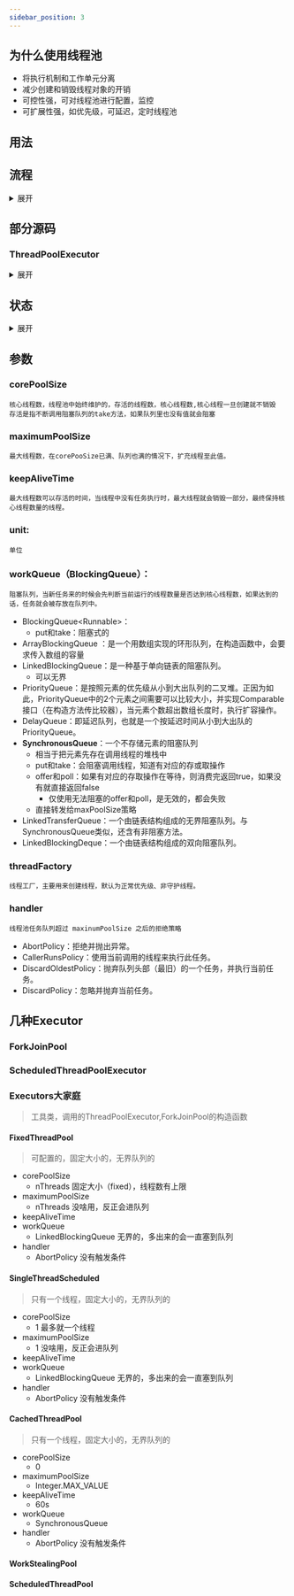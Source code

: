 ```yaml
---
sidebar_position: 3
---
```


## 为什么使用线程池
* 将执行机制和工作单元分离
* 减少创建和销毁线程对象的开销
* 可控性强，可对线程池进行配置，监控
* 可扩展性强，如优先级，可延迟，定时线程池
## 用法

## 流程
<details>

<summary>展开</summary>

```mermaid
graph TD
  Submit[提交任务] 
  CorePoolSize[判断核心线程数] 
  Create[创建线程] 
  Add[将任务存储到队列] 
  WorkQueue[判断阻塞队列剩余容量]  
  MaximumPoolSize[判断最大线程数] 
  Handler[拒绝策略] 
  
  Submit -->  CorePoolSize
  CorePoolSize --> |满了|WorkQueue
  CorePoolSize --> |没满|Create
  WorkQueue --> |无界或者没满|Add
  WorkQueue --> |满了|MaximumPoolSize
  MaximumPoolSize --> |满了|Handler
  MaximumPoolSize --> |没满|Create


```

</details>

## 部分源码

### ThreadPoolExecutor
<details>

<summary>展开</summary>

```java title="execute"
    public void execute(Runnable command) {
        if (command == null)
            throw new NullPointerException();
        /*
         * Proceed in 3 steps:
         *
         * 1. If fewer than corePoolSize threads are running, try to
         * start a new thread with the given command as its first
         * task.  The call to addWorker atomically checks runState and
         * workerCount, and so prevents false alarms that would add
         * threads when it shouldn't, by returning false.
         *
         * 2. If a task can be successfully queued, then we still need
         * to double-check whether we should have added a thread
         * (because existing ones died since last checking) or that
         * the pool shut down since entry into this method. So we
         * recheck state and if necessary roll back the enqueuing if
         * stopped, or start a new thread if there are none.
         *
         * 3. If we cannot queue task, then we try to add a new
         * thread.  If it fails, we know we are shut down or saturated
         * and so reject the task.
         */
        int c = ctl.get();
        // 小于核心线程，尝试添加线程
        if (workerCountOf(c) < corePoolSize) {
            if (addWorker(command, true))
                return;
            c = ctl.get();
        }
        // offer 不阻塞的那个，尝试加入队列
        if (isRunning(c) && workQueue.offer(command)) {
            int recheck = ctl.get();
            // double-check 如果线程池停了，移除，并拒绝
            if (! isRunning(recheck) && remove(command))
                reject(command);
            else if (workerCountOf(recheck) == 0)
                addWorker(null, false);
        }
        // 无法排队，check最大线程数，开新线程
        else if (!addWorker(command, false))
            reject(command);
    }
```
```java title="addWorker"
    /**
     * 尝试创建新线程
     *   
     * 
     * Checks if a new worker can be added with respect to current
     * pool state and the given bound (either core or maximum). If so,
     * the worker count is adjusted accordingly, and, if possible, a
     * new worker is created and started, running firstTask as its
     * first task. This method returns false if the pool is stopped or
     * eligible to shut down. It also returns false if the thread
     * factory fails to create a thread when asked.  If the thread
     * creation fails, either due to the thread factory returning
     * null, or due to an exception (typically OutOfMemoryError in
     * Thread.start()), we roll back cleanly.
     *
     * @param firstTask the task the new thread should run first (or
     * null if none). Workers are created with an initial first task
     * (in method execute()) to bypass queuing when there are fewer
     * than corePoolSize threads (in which case we always start one),
     * or when the queue is full (in which case we must bypass queue).
     * Initially idle threads are usually created via
     * prestartCoreThread or to replace other dying workers.
     *
     * @param core if true use corePoolSize as bound, else
     * maximumPoolSize. (A boolean indicator is used here rather than a
     * value to ensure reads of fresh values after checking other pool
     * state).
     * @return true if successful
     */
    private boolean addWorker(Runnable firstTask, boolean core) {
        retry:
        for (;;) {
            int c = ctl.get();
            int rs = runStateOf(c);

            // Check if queue empty only if necessary.
            if (rs >= SHUTDOWN &&
                ! (rs == SHUTDOWN &&
                   firstTask == null &&
                   ! workQueue.isEmpty()))
                return false;

            for (;;) {
                int wc = workerCountOf(c);
                // 数量达到上限
                if (wc >= CAPACITY ||
                    wc >= (core ? corePoolSize : maximumPoolSize))
                    return false;
                // cas增加线程数   成功就跳出循环             
                if (compareAndIncrementWorkerCount(c))
                    break retry;
                c = ctl.get();  // Re-read ctl
                // 状态发生变化，重新循环
                if (runStateOf(c) != rs)
                    continue retry;
                // else CAS failed due to workerCount change; retry inner loop
            }
        }
        // 成功+1之后
        boolean workerStarted = false;
        boolean workerAdded = false;
        Worker w = null;
        try {
            w = new Worker(firstTask);
            final Thread t = w.thread;
            if (t != null) {
                final ReentrantLock mainLock = this.mainLock;
                mainLock.lock();
                // 尝试加入到workers
                try {
                    // Recheck while holding lock.
                    // Back out on ThreadFactory failure or if
                    // shut down before lock acquired.
                    int rs = runStateOf(ctl.get());

                    if (rs < SHUTDOWN ||
                        (rs == SHUTDOWN && firstTask == null)) {
                        if (t.isAlive()) // precheck that t is startable
                            throw new IllegalThreadStateException();
                        workers.add(w);
                        int s = workers.size();
                        if (s > largestPoolSize)
                            largestPoolSize = s;
                        workerAdded = true;
                    }
                } finally {
                    mainLock.unlock();
                }
                // 线程启动
                if (workerAdded) {
                    t.start();
                    workerStarted = true;
                }
            }
        } finally {
            if (! workerStarted)
                addWorkerFailed(w);
        }
        return workerStarted;
    }
```
```java title="runWorker run的委托方法"
    final void runWorker(Worker w) {
        Thread wt = Thread.currentThread();
        Runnable task = w.firstTask;
        w.firstTask = null;
        w.unlock(); // allow interrupts
        boolean completedAbruptly = true;
        try {
            while (task != null || (task = getTask()) != null) {
                w.lock();
                // If pool is stopping, ensure thread is interrupted;
                // if not, ensure thread is not interrupted.  This
                // requires a recheck in second case to deal with
                // shutdownNow race while clearing interrupt
                if ((runStateAtLeast(ctl.get(), STOP) ||
                     (Thread.interrupted() &&
                      runStateAtLeast(ctl.get(), STOP))) &&
                    !wt.isInterrupted())
                    wt.interrupt();
                try {
                    beforeExecute(wt, task);
                    Throwable thrown = null;
                    try {
                        task.run();
                    } catch (RuntimeException x) {
                        thrown = x; throw x;
                    } catch (Error x) {
                        thrown = x; throw x;
                    } catch (Throwable x) {
                        thrown = x; throw new Error(x);
                    } finally {
                        afterExecute(task, thrown);
                    }
                } finally {
                    task = null;
                    w.completedTasks++;
                    w.unlock();
                }
            }
            completedAbruptly = false;
        } finally {
            processWorkerExit(w, completedAbruptly);
        }
    }
```
</details>

## 状态
<details>

<summary>展开</summary>

```mermaid
graph TD
  RUNNING
  SHUTDOWN
  STOP
  TIDYING
  TERMINATED

  RUNNING -->  SHUTDOWN
  SHUTDOWN --> |"调用shutdown()，不再接收新任务，处理剩余任务"|TIDYING
  RUNNING --> |"shutdownNow()，不再接收新任务，中断剩余任务"|STOP
  STOP --> |"剩余任务已经终止，准备调用terminated()，这个方法需要自己去重写"|TIDYING
  TIDYING --> |"调用完钩子函数terminated()"|TERMINATED

```
</details>

## 参数

### corePoolSize
    核心线程数，线程池中始终维护的，存活的线程数，核心线程数,核心线程一旦创建就不销毁
    存活是指不断调用阻塞队列的take方法，如果队列里也没有值就会阻塞
### maximumPoolSize
    最大线程数，在corePooSize已满、队列也满的情况下，扩充线程至此值。
### keepAliveTime
    最大线程数可以存活的时间，当线程中没有任务执行时，最大线程就会销毁一部分，最终保持核心线程数量的线程。
### unit:
    单位
### workQueue（BlockingQueue）：
    阻塞队列，当新任务来的时候会先判断当前运行的线程数量是否达到核心线程数，如果达到的话，任务就会被存放在队列中。
* BlockingQueue\<Runnable>：
  * put和take：阻塞式的
* ArrayBlockingQueue ：是一个用数组实现的环形队列，在构造函数中，会要求传入数组的容量
* LinkedBlockingQueue：是一种基于单向链表的阻塞队列。
  * 可以无界
* PriorityQueue：是按照元素的优先级从小到大出队列的二叉堆。正因为如此，PriorityQueue中的2个元素之间需要可以比较大小，并实现Comparable接口（在构造方法传比较器），当元素个数超出数组长度时，执行扩容操作。
* DelayQueue：即延迟队列，也就是一个按延迟时间从小到大出队的PriorityQueue。
* **SynchronousQueue**：一个不存储元素的阻塞队列
  * 相当于把元素先存在调用线程的堆栈中
  * put和take：会阻塞调用线程，知道有对应的存或取操作
  * offer和poll：如果有对应的存取操作在等待，则消费完返回true，如果没有就直接返回false
    * 仅使用无法阻塞的offer和poll，是无效的，都会失败
  * 直接转发给maxPoolSize策略
* LinkedTransferQueue：一个由链表结构组成的无界阻塞队列。与SynchronousQueue类似，还含有非阻塞方法。
* LinkedBlockingDeque：一个由链表结构组成的双向阻塞队列。
### threadFactory
    线程工厂，主要用来创建线程，默认为正常优先级、非守护线程。
### handler
    线程池任务队列超过 maxinumPoolSize 之后的拒绝策略
*   AbortPolicy：拒绝并抛出异常。
*   CallerRunsPolicy：使用当前调用的线程来执行此任务。
*   DiscardOldestPolicy：抛弃队列头部（最旧）的一个任务，并执行当前任务。
*   DiscardPolicy：忽略并抛弃当前任务。


## 几种Executor
### ForkJoinPool
### ScheduledThreadPoolExecutor
### Executors大家庭
> 工具类，调用的ThreadPoolExecutor,ForkJoinPool的构造函数
#### FixedThreadPool
  > 可配置的，固定大小的，无界队列的
  * corePoolSize
    * nThreads 固定大小（fixed），线程数有上限
  * maximumPoolSize
    * nThreads 没啥用，反正会进队列
  * keepAliveTime
  * workQueue
    * LinkedBlockingQueue 无界的，多出来的会一直塞到队列
  * handler
    * AbortPolicy 没有触发条件
#### SingleThreadScheduled
  > 只有一个线程，固定大小的，无界队列的
  * corePoolSize
    * 1 最多就一个线程
  * maximumPoolSize
    * 1 没啥用，反正会进队列
  * keepAliveTime
  * workQueue
    * LinkedBlockingQueue 无界的，多出来的会一直塞到队列
  * handler
    * AbortPolicy 没有触发条件
#### CachedThreadPool
> 只有一个线程，固定大小的，无界队列的
* corePoolSize
  * 0
* maximumPoolSize
  * Integer.MAX_VALUE
* keepAliveTime
  * 60s
* workQueue
  * SynchronousQueue
* handler
  * AbortPolicy 没有触发条件
#### WorkStealingPool


#### ScheduledThreadPool
